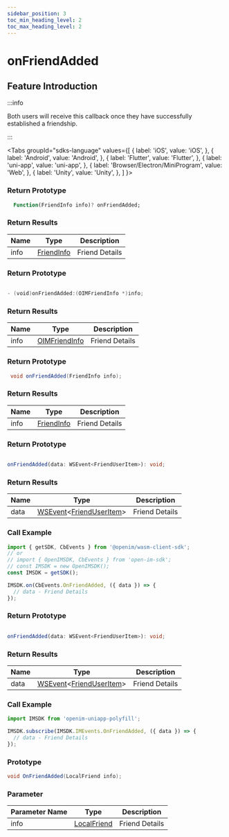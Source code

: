 ```yaml
---
sidebar_position: 3
toc_min_heading_level: 2
toc_max_heading_level: 2
---
```


# onFriendAdded

## Feature Introduction

:::info

Both users will receive this callback once they have successfully established a friendship.

:::

<Tabs
groupId="sdks-language"
values={[
{ label: 'iOS', value: 'iOS', },
{ label: 'Android', value: 'Android', },
{ label: 'Flutter', value: 'Flutter', },
{ label: 'uni-app', value: 'uni-app', },
{ label: 'Browser/Electron/MiniProgram', value: 'Web', },
{ label: 'Unity', value: 'Unity', },
]
}>

<TabItem value="Flutter">

### Return Prototype

```dart showLineNumbers
  Function(FriendInfo info)? onFriendAdded;
```

### Return Results

| Name | Type                                               | Description     |
| ---- | -------------------------------------------------- | --------------- |
| info | [FriendInfo](/class/relation/friendInfo.mdx) | Friend Details |

</TabItem>

<TabItem value="iOS">

### Return Prototype

```swift showLineNumbers

- (void)onFriendAdded:(OIMFriendInfo *)info;

```

### Return Results

| Name | Type                                                  | Description     |
| ---- | ----------------------------------------------------- | --------------- |
| info | [OIMFriendInfo](/class/relation/friendInfo.mdx) | Friend Details |

</TabItem>

<TabItem value="Android">

### Return Prototype

```java showLineNumbers
 void onFriendAdded(FriendInfo info);
```

### Return Results

| Name | Type                                               | Description     |
| ---- | -------------------------------------------------- | --------------- |
| info | [FriendInfo](/class/relation/friendInfo.mdx) | Friend Details |

</TabItem>

<TabItem value="Web">

### Return Prototype

```ts showLineNumbers

onFriendAdded(data: WSEvent<FriendUserItem>): void;

```

### Return Results

| Name | Type                                                                                           | Description     |
| ---- | ---------------------------------------------------------------------------------------------- | --------------- |
| data | [WSEvent](/class/response.mdx)<[FriendUserItem](/class/relation/friendInfo.mdx)> | Friend Details |

### Call Example

```js showLineNumbers
import { getSDK, CbEvents } from '@openim/wasm-client-sdk';
// or
// import { OpenIMSDK, CbEvents } from 'open-im-sdk';
// const IMSDK = new OpenIMSDK();
const IMSDK = getSDK();

IMSDK.on(CbEvents.OnFriendAdded, ({ data }) => {
  // data - Friend Details
});
```

</TabItem>

<TabItem value="uni-app">

### Return Prototype

```ts showLineNumbers

onFriendAdded(data: WSEvent<FriendUserItem>): void;

```

### Return Results

| Name | Type                                                                                           | Description     |
| ---- | ---------------------------------------------------------------------------------------------- | --------------- |
| data | [WSEvent](/class/response.mdx)<[FriendUserItem](/class/relation/friendInfo.mdx)> | Friend Details |

### Call Example

```js showLineNumbers
import IMSDK from 'openim-uniapp-polyfill';

IMSDK.subscribe(IMSDK.IMEvents.OnFriendAdded, ({ data }) => {
  // data - Friend Details
});
```

</TabItem>

<TabItem value="Unity">

### Prototype

```C# showLineNumbers
void OnFriendAdded(LocalFriend info);
```

### Parameter

| Parameter Name  | Type                                                | Description     |
| ---- | --------------------------------------------------- | -------- |
| info | [LocalFriend](/class/relation/friendInfo.mdx) | Friend Details |

</TabItem>

</Tabs>